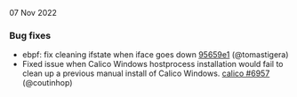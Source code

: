07 Nov 2022

### Bug fixes

- ebpf: fix cleaning ifstate when iface goes down [95659e1](https://github.com/projectcalico/calico/commit/95659e1167b49a24adb60abc79f279935f7d82cc) (@tomastigera)
- Fixed issue when Calico Windows hostprocess installation would fail to clean up a previous manual install of Calico Windows. [calico #6957](https://github.com/projectcalico/calico/pull/6957) (@coutinhop)
